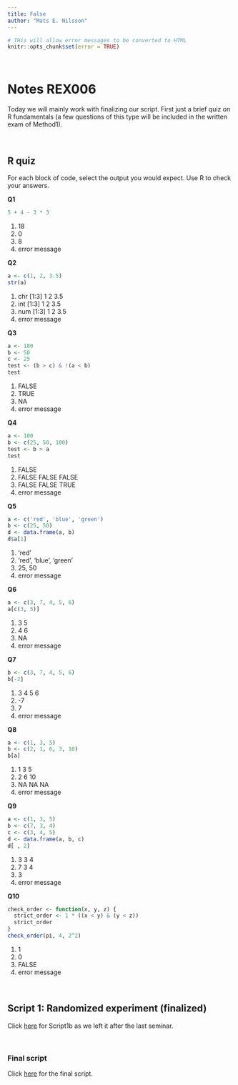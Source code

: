 ---
title: False
author: "Mats E. Nilsson"
---

```{r setup, cache = FALSE, echo = FALSE}
# THis will allow error messages to be converted to HTML
knitr::opts_chunk$set(error = TRUE)
```

\  
\  

# Notes REX006
Today we will mainly work with finalizing our script. First just a brief
quiz on R fundamentals (a few questions of this type will be included in the 
written exam of Method1).


\  

## R quiz
For each block of code, select the output you would expect. Use R to 
check your answers.

**Q1**
```{r, eval = FALSE}
5 + 4 - 3 * 3
```
1. 18
2. 0
3. 8
4. error message

**Q2**
```{r, eval = FALSE}
a <- c(1, 2, 3.5)
str(a)
```
1. chr [1:3] 1 2 3.5
2. int [1:3] 1 2 3.5
3. num [1:3] 1 2 3.5
4. error message

**Q3**
```{r, eval = FALSE}
a <- 100
b <- 50
c <- 25
test <- (b > c) & !(a < b)
test
```
1. FALSE
2. TRUE
3. NA
4. error message

**Q4**
```{r, eval = FALSE}
a <- 100
b <- c(25, 50, 100)
test <- b > a
test
```
1. FALSE
2. FALSE FALSE FALSE
3. FALSE FALSE TRUE
4. error message

**Q5**
```{r, eval = FALSE}
a <- c('red', 'blue', 'green')
b <- c(25, 50)
d <- data.frame(a, b)
d$a[1]
```
1. 'red'
2. 'red', 'blue', 'green' 
3. 25, 50
4. error message


**Q6**
```{r, eval = FALSE}
a <- c(3, 7, 4, 5, 6)
a[c(3, 5)]
```
1. 3 5
2. 4 6
3. NA
4. error message

**Q7**
```{r, eval = FALSE}
b <- c(3, 7, 4, 5, 6)
b[-2]
```
1. 3 4 5 6
2. -7
3. 7
4. error message

**Q8**
```{r, eval = FALSE}
a <- c(1, 3, 5)
b <- c(2, 1, 6, 3, 10)
b[a]
```
1. 1 3 5
2. 2 6 10
3. NA NA NA
4. error message


**Q9**
```{r, eval = FALSE}
a <- c(1, 3, 5)
b <- c(7, 3, 4)
c <- c(3, 4, 5)
d <- data.frame(a, b, c)
d[ , 2]
```
1. 3 3 4
2. 7 3 4
3. 3
4. error message


**Q10**
```{r, eval = FALSE}
check_order <- function(x, y, z) {
  strict_order <- 1 * ((x < y) & (y < z))
  strict_order
}
check_order(pi, 4, 2^2)
```
1. 1
2. 0
3. FALSE
4. error message

\  
\  

## Script 1: Randomized experiment (finalized)
Click
<a href="script1b_6.R" target="_blank">here</a>
for Script1b as we left it after the last seminar.  



\  
\  

### Final script
Click
<a href="script1b_fin.R" target="_blank">here</a>
for the final script. 
